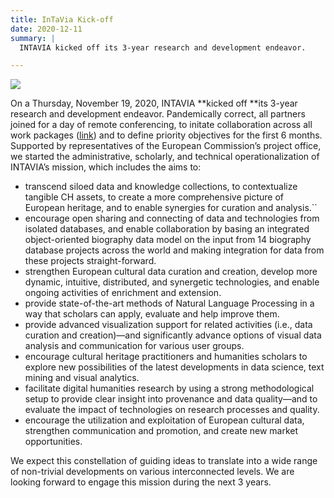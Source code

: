 ```yaml
---
title: InTaVia Kick-off
date: 2020-12-11
summary: |
  INTAVIA kicked off its 3-year research and development endeavor.

---
```

![](http://intavia.eu/wp-content/uploads/2020/12/intavia_team_website-1024x576.png)

On a Thursday, November 19, 2020, INTAVIA **kicked off **its 3-year research and development endeavor. Pandemically correct, all partners joined for a day of remote conferencing, to initate collaboration across all work packages ([link](https://intavia.eu/workpackages)) and to define priority objectives for the first 6 months. Supported by representatives of the European Commission’s project office, we started the administrative, scholarly, and technical operationalization of INTAVIA’s mission, which includes the aims to:

* transcend siloed data and knowledge collections, to contextualize tangible CH assets, to create a more comprehensive picture of European heritage, and to enable synergies for curation and analysis.``
* encourage open sharing and connecting of data and technologies from isolated databases, and enable collaboration by basing an integrated object-oriented biography data model on the input from 14 biography database projects across the world and making integration for data from these projects straight-forward.
* strengthen European cultural data curation and creation, develop more dynamic, intuitive, distributed, and synergetic technologies, and enable ongoing activities of enrichment and extension.
* provide state-of-the-art methods of Natural Language Processing in a way that scholars can apply, evaluate and help improve them.
* provide advanced visualization support for related activities (i.e., data curation and creation)—and significantly advance options of visual data analysis and communication for various user groups.
* encourage cultural heritage practitioners and humanities scholars to explore new possibilities of the latest developments in data science, text mining and visual analytics.
* facilitate digital humanities research by using a strong methodological setup to provide clear insight into provenance and data quality—and to evaluate the impact of technologies on research processes and quality.
* encourage the utilization and exploitation of European cultural data, strengthen communication and promotion, and create new market opportunities.

We expect this constellation of guiding ideas to translate into a wide range of non-trivial developments on various interconnected levels. We are looking forward to engage this mission during the next 3 years.
